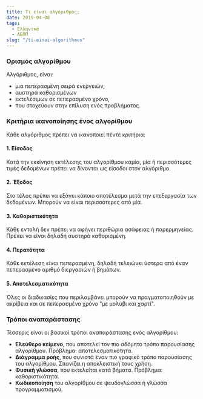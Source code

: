 ```yaml
---
title: Τι είναι αλγόριθμος;
date: 2019-04-08
tags: 
  - Ελληνικά 
  - ΑΕΠΠ
slug: "/ti-einai-algorithmos"
---
```


### Ορισμός αλγορίθμου
Αλγόριθμος, είναι:
- μια πεπερασμένη σειρά ενεργειών,
- αυστηρά καθορισμένων
- εκτελέσιμων σε πεπερασμένο χρόνο,
- που στοχεύουν στην επίλυση ενός προβλήματος.

### Κριτήρια ικανοποίησης ένος αλγορίθμου

Κάθε αλγόριθμος πρέπει να ικανοποιεί πέντε κριτήρια:

#### 1. Είσοδος 
Κατά την εκκίνηση εκτέλεσης του αλγορίθμου καμία, μία ή περισσότερες τιμές δεδομένων πρέπει να δίνονται ως είσοδοι στον αλγόριθμο.

#### 2. Έξοδος 
Στο τέλος πρέπει να εξάγει κάποιο αποτέλεσμα μετά την επεξεργασία των δεδομένων. Μπορούν να είναι περισσότερες από μία.

#### 3. Καθοριστικότητα 
Κάθε εντολή δεν πρέπει να αφήνει περιθώρια ασάφειας ή παρερμηνείας. Πρέπει να είναι δηλαδή αυστηρά καθορισμένη.

#### 4. Περατότητα 
Κάθε εκτέλεση είναι πεπερασμένη, δηλαδή τελειώνει ύστερα από έναν πεπερασμένο αριθμό διεργασιών ή βημάτων.

#### 5. Αποτελεσματικότητα 
Όλες οι διαδικασίες που περιλαμβάνει μπορούν να πραγματοποιηθούν με ακρίβεια και σε πεπερασμένο χρόνο "με μολύβι και χαρτί".

### Τρόποι αναπαράστασης
Τέσσερις είναι οι βασικοί τρόποι αναπαράστασης ενός αλγορίθμου:
- **Ελεύθερο κείμενο**, που αποτελεί τον πιο αδόμητο τρόπο παρουσίασης αλγορίθμου. Πρόβλημα: αποτελεσματικότητα.
- **Διάγραμμα ροής**, που συνιστά έναν πιο γραφικό τρόπο παρουσίασης του
αλγορίθμου. Σπανίζει η αποκλειστική τους χρήση.
- **Φυσική γλώσσα**, που εκτελείται κατά βήματα. Πρόβλημα: καθοριστικότητα.
- **Κωδικοποίηση** του αλγορίθμου σε ψευδογλώσσα ή γλώσσα προγραμματισμού.